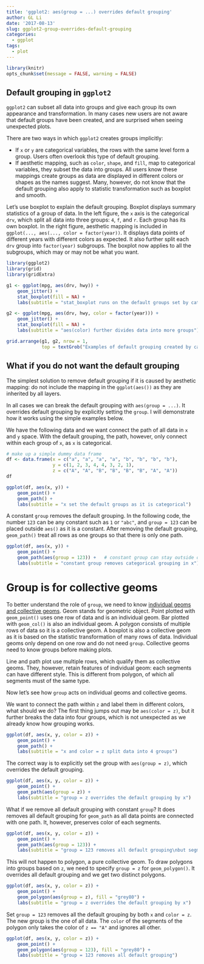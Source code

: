 ```yaml
---
title: 'ggplot2: aes(group = ...) overrides default grouping'
author: GL Li
date: '2017-08-13'
slug: ggplot2-group-overrides-default-grouping
categories:
  - ggplot
tags:
  - plot
---
```

```r
library(knitr)
opts_chunk$set(message = FALSE, warning = FALSE)
```

## Default grouping in `ggplot2`
`ggplot2` can subset all data into groups and give each group its own appearance and transformation. In many cases new users are not aware that default groups have been created, and are surprised when seeing unexpected plots. 

There are two ways in which `ggplot2` creates groups implicitly:

- If `x` or `y` are categorical variables, the rows with the same level form a group. Users often overlook this type of default grouping.
- If aesthetic mapping, such as `color`, `shape`, and `fill`,  map to categorical variables, they subset the data into groups. All users know these mappings create groups as data are displayed in different colors or shapes as the names suggest. Many, however, do not know that the default grouping also apply to statistic transformation such as boxplot and smooth.

Let's use boxplot to explain the default grouping. Boxplot displays summary statistics of a group of data. In the left figure, the `x` axis is the categorical `drv`, which split all data into three groups: `4`, `f`, and `r`. Each group has its own boxplot. In the right figure, aesthetic mapping is included in  `ggplot(..., aes(..., color = factor(year))`. It displays data points of different years with different colors as expected. It also further split each `drv` group into `factor(year)` subgroups. The boxplot now applies to all the subgroups, which may or may not be what you want.

```r
library(ggplot2)
library(grid)
library(gridExtra)

g1 <- ggplot(mpg, aes(drv, hwy)) +
    geom_jitter() +
    stat_boxplot(fill = NA) +
    labs(subtitle = "stat_boxplot runs on the default groups set by categorical drv")

g2 <- ggplot(mpg, aes(drv, hwy, color = factor(year))) +
    geom_jitter() +
    stat_boxplot(fill = NA) +
    labs(subtitle = "aes(color) further divides data into more groups")

grid.arrange(g1, g2, nrow = 1,
             top = textGrob("Examples of default grouping created by categorical axis and aesthetic mapping"))
```


## What if you do not want the default grouping
The simplest solution to remove default grouping if it is caused by aesthetic mapping: do not include the mapping in the ``ggplot(aes())`` as they are inherited by all layers. 

In all cases we can break the default grouping with `aes(group = ...)`. It overrides default grouping by explicitly setting the `group`. I will demonstrate how it works using the simple examples below.

We have the following data and we want connect the path of all data in `x` and `y` space. With the default grouping, the path, however, only connect within each group of `x`, as `x` is categorical.

```r
# make up a simple dummy data frame
df <- data.frame(x = c("a", "a", "a", "a", "b", "b", "b", "b"),
                 y = c(1, 2, 3, 4, 4, 3, 2, 1),
                 z = c("A", "A", "B", "B", "B", "B", "A", "A"))
df

ggplot(df, aes(x, y)) +
    geom_point() +
    geom_path() +
    labs(subtitle = "x set the default groups as it is categorical")
```

A constant `group` removes the default grouping. In the following code, the number `123` can be any constant such as `1` or `"abc"`, and `group = 123` can be placed outside `aes()` as it is a constant. After removing the default grouping, `geom_path()` treat all rows as one groups so that there is only one path.

```r
ggplot(df, aes(x, y)) +
    geom_point() +
    geom_path(aes(group = 123)) +   # constant group can stay outside of aes()
    labs(subtitle = "constant group removes categorical grouping in x")
```


# Group is for collective geoms
To better understand the role of `group`, we need to know [individual geoms and collective geoms](https://rpubs.com/hadley/ggplot2-toolbox). Geom stands for geometric object. Point plotted with `geom_point()` uses one row of data and is an individual geom. Bar plotted with `geom_col()` is also an individual geom. A polygon consists of multiple rows of data so it is a collective geom. A boxplot is also a collective geom as it is based on the statistic transformation of many rows of data. Individual geoms only depend on one row and do not need `group`. Collective geoms need to know groups before making plots.

Line and path plot use multiple rows, which qualify them as collective geoms. They, however, retain features of individual geom: each segments can have different style. This is different from polygon, of which all segments must of the same type. 


Now let's see how `group` acts on individual geoms and collective geoms. 

We want to connect the path within `z` and label them in different colors, what should we do? The first thing jumps out may be `aes(color = z)`, but it further breaks the data into four groups, which is not unexpected as we already know how grouping works. 

```r
ggplot(df, aes(x, y, color = z)) +
    geom_point() +
    geom_path() +
    labs(subtitle = "x and color = z split data into 4 groups")
```

The correct way is to explicitly set the group with `aes(group = z)`, which overrides the default grouping. 
```r
ggplot(df, aes(x, y, color = z)) +
    geom_point() +
    geom_path(aes(group = z)) +
    labs(subtitle = "group = z overrides the default grouping by x")
```

What if we remove all default grouping with constant `group`? It does removes all default grouping for `geom_path` as all data points are connected with one path. It, however, preserves color of each segments.   
```r
ggplot(df, aes(x, y, color = z)) +
    geom_point() +
    geom_path(aes(group = 123)) +
    labs(subtitle = "group = 123 removes all default grouping\nbut segments of path retain color")
```

This will not happen to polygon, a pure collective geom. To draw polygons into groups based on `z`, we need to specify `group = z` for `geom_polygon()`. It overrides all default grouping and we get two distinct polygons.
```r
ggplot(df, aes(x, y, color = z)) +
    geom_point() +
    geom_polygon(aes(group = z), fill = "grey80") +
    labs(subtitle = "group = z overrides the default grouping by x")
```

Set `group = 123` removes all the default grouping by both `x` and `color = z`. The new group is the one of all data. The `color` of the segments of the polygon only takes the color of `z == "A"` and ignores all other. 
```r
ggplot(df, aes(x, y, color = z)) +
    geom_point() +
    geom_polygon(aes(group = 123), fill = "grey80") +
    labs(subtitle = "group = 123 removes all default grouping")
```

